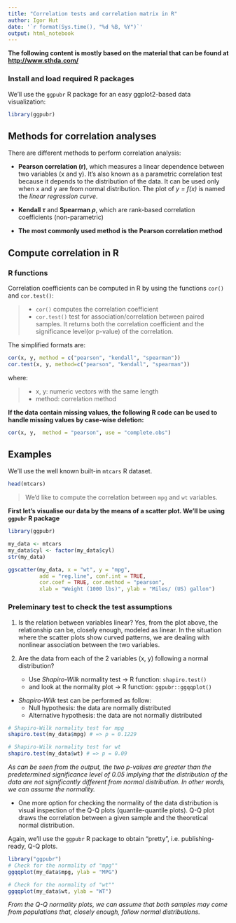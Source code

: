 ```yaml
---
title: "Correlation tests and correlation matrix in R"
author: Igor Hut
date: '`r format(Sys.time(), "%d %B, %Y")`'
output: html_notebook
---
```


**The following content is mostly based on the material that can be found at <http://www.sthda.com/>**


### Install and load required R packages

We'll use the `ggpubr` R package for an easy ggplot2-based data visualization:
```r
library(ggpubr)
```

## Methods for correlation analyses

There are different methods to perform correlation analysis:

- **Pearson correlation (r)**, which measures a linear dependence between two variables (x and y). It's also known as a parametric correlation test because it depends to the distribution of the data. It can be used only when x and y are from normal distribution. The plot of *y = f(x)* is named the *linear regression curve*.

- **Kendall $\tau$** and **Spearman $\rho$**, which are rank-based correlation coefficients (non-parametric)

- **The most commonly used method is the Pearson correlation method**

## Compute correlation in R

### R functions

Correlation coefficients can be computed in R by using the functions `cor()` and `cor.test()`:

> 
- `cor()` computes the correlation coefficient
- `cor.test()` test for association/correlation between paired samples. It returns both the correlation coefficient and the significance level(or p-value) of the correlation.

The simplified formats are:
```r
cor(x, y, method = c("pearson", "kendall", "spearman"))
cor.test(x, y, method=c("pearson", "kendall", "spearman"))
```

where:

> 
- x, y: numeric vectors with the same length
- method: correlation method


**If the data contain missing values, the following R code can be used to handle missing values by case-wise deletion:**
```r
cor(x, y,  method = "pearson", use = "complete.obs")
```

## Examples

We'll use the well known built-in `mtcars` R dataset.
```r
head(mtcars)
```

> We'd like to compute the correlation between `mpg` and `wt` variables.

**First let's visualise our data by the means of a scatter plot. We'll be using `ggpubr` R package**

```r
library(ggpubr)

my_data <- mtcars
my_data$cyl <- factor(my_data$cyl)
str(my_data)

ggscatter(my_data, x = "wt", y = "mpg",
          add = "reg.line", conf.int = TRUE,
          cor.coef = TRUE, cor.method = "pearson",
          xlab = "Weight (1000 lbs)", ylab = "Miles/ (US) gallon")
```

### Preleminary test to check the test assumptions

1. Is the relation between variables linear? Yes, from the plot above, the relationship can be, closely enough, modeled as linear. In the situation where the scatter plots show curved patterns, we are dealing with nonlinear association between the two variables.

2. Are the data from each of the 2 variables (x, y) following a normal distribution?
    - Use *Shapiro-Wilk* normality test -> R function: `shapiro.test()` 
    - and look at the normality plot -> R function: `ggpubr::ggqqplot()`

- *Shapiro-Wilk* test can be performed as follow:
    - Null hypothesis: the data are normally distributed
    - Alternative hypothesis: the data are not normally distributed
    
```r
# Shapiro-Wilk normality test for mpg
shapiro.test(my_data$mpg) # => p = 0.1229

# Shapiro-Wilk normality test for wt
shapiro.test(my_data$wt) # => p = 0.09
```
*As can be seen from the output, the two p-values are greater than the predetermined significance level of 0.05 implying that the distribution of the data are not significantly different from normal distribution. In other words, we can assume the normality.*

- One more option for checking the normality of the data distribution is visual inspection of the Q-Q plots (quantile-quantile plots). Q-Q plot draws the correlation between a given sample and the theoretical normal distribution.

Again, we'll use the `ggpubr` R package to obtain "pretty", i.e. publishing-ready, Q-Q plots.

```r
library("ggpubr")
# Check for the normality of "mpg""
ggqqplot(my_data$mpg, ylab = "MPG")

# Check for the normality of "wt""
ggqqplot(my_data$wt, ylab = "WT")
```

*From the Q-Q normality plots, we can assume that both samples may come from populations that, closely enough, follow normal distributions.*
